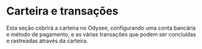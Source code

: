 # Carteira e transações

Esta seção cobrirá a carteira no Odysee, configurando uma conta bancária e método de pagamento, e as várias transações que podem ser concluídas e rastreadas através da carteira.

<CategoryCards/>